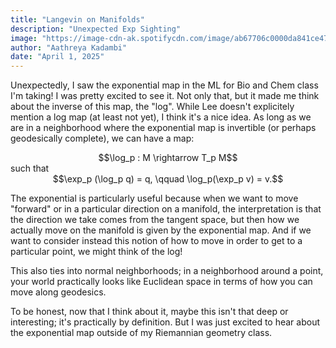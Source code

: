 ```yaml
---
title: "Langevin on Manifolds"
description: "Unexpected Exp Sighting"
image: "https://image-cdn-ak.spotifycdn.com/image/ab67706c0000da841ce479b46df9dae4a6dbd046"
author: "Aathreya Kadambi"
date: "April 1, 2025"
---
```


Unexpectedly, I saw the exponential map in the ML for Bio and Chem class I'm taking! I was pretty excited to see it. Not only that, but it made me think about the inverse of this map, the "log". While Lee doesn't explicitely mention a log map (at least not yet), I think it's a nice idea. As long as we are in a neighborhood where the exponential map is invertible (or perhaps geodesically complete), we can have a map:
<center>$$\log_p : M \rightarrow T_p M$$</center>
such that 
<center>$$\exp_p (\log_p q) = q, \qquad \log_p(\exp_p v) = v.$$</center>

The exponential is particularly useful because when we want to move "forward" or in a particular direction on a manifold, the interpretation is that the direction we take comes from the tangent space, but then how we actually move on the manifold is given by the exponential map. And if we want to consider instead this notion of how to move in order to get to a particular point, we might think of the log!

This also ties into normal neighborhoods; in a neighborhood around a point, your world practically looks like Euclidean space in terms of how you can move along geodesics.

To be honest, now that I think about it, maybe this isn't that deep or interesting; it's practically by definition. But I was just excited to hear about the exponential map outside of my Riemannian geometry class. 